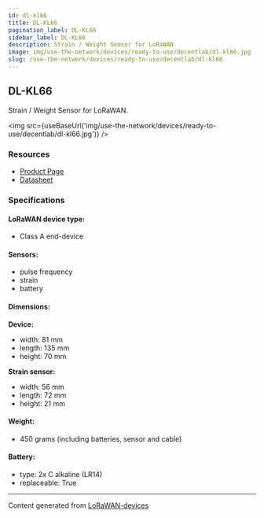 ```yaml
---
id: dl-kl66
title: DL-KL66
pagination_label: DL-KL66
sidebar_label: DL-KL66
description: Strain / Weight Sensor for LoRaWAN
image: img/use-the-network/devices/ready-to-use/decentlab/dl-kl66.jpg
slug: /use-the-network/devices/ready-to-use/decentlab/dl-kl66
---
```



## DL-KL66

Strain / Weight Sensor for LoRaWAN.

<img src={useBaseUrl('img/use-the-network/devices/ready-to-use/decentlab/dl-kl66.jpg')} />

### Resources

- [Product Page](https://www.decentlab.com/products/strain-/-weight-sensor-for-lorawan)
- [Datasheet](https://cdn.decentlab.com/download/datasheets/Decentlab-DL-KL66-datasheet.pdf)

### Specifications

#### LoRaWAN device type:
- Class A end-device

#### Sensors:

- pulse frequency
- strain
- battery

#### Dimensions:

**Device:**
- width: 81 mm
- length: 135 mm
- height: 70 mm

**Strain sensor:**
- width: 56 mm
- length: 72 mm
- height: 21 mm

#### Weight:

- 450 grams (including batteries, sensor and cable)

#### Battery:

- type: 2x C alkaline (LR14)
- replaceable: True

---

Content generated from [LoRaWAN-devices](https://github.com/TheThingsNetwork/lorawan-devices)
